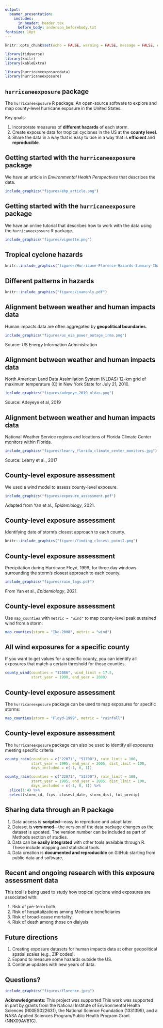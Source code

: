 ```yaml
---
output:
  beamer_presentation:
    includes:
      in_header: header.tex
      before_body: anderson_beforebody.txt
fontsize: 10pt
---
```


```r
knitr::opts_chunk$set(echo = FALSE, warning = FALSE, message = FALSE, error = TRUE)

library(tidyverse)
library(knitr)
library(kableExtra)

library(hurricaneexposuredata)
library(hurricaneexposure)
```


## `hurricaneexposure` package

The `hurricaneexposure` R package: An open-source software to explore and map county-level hurricane exposure in the United States.

Key goals: 

1. Incorporate measures of **different hazards** of each storm.
2. Create exposure data for tropical cyclones in the US at the 
**county level**.
3. Share the data in a way that is easy to use in a way that 
is **efficient** and **reproducible**.

## Getting started with the `hurricaneexposure` package

We have an article in *Environmental Health Perspectives* that describes 
the data.

```r
include_graphics("figures/ehp_article.png")
```

\url{https://ehp.niehs.nih.gov/doi/pdf/10.1289/EHP6976}

## Getting started with the `hurricaneexposure` package

We have an online tutorial that describes how to work with the data using 
the `hurricaneexposure` R package.

```r
include_graphics("figures/vignette.png")
```

\url{https://cran.r-project.org/web/packages/hurricaneexposure/vignettes/hurricaneexposure.html}

## Tropical cyclone hazards

```r
knitr::include_graphics("figures/Hurricane-Florence-Hazards-Summary-Chart-9-11-18.png")
```


## Different patterns in hazards

```r
knitr::include_graphics("figures/ivanonly.pdf")
```

## Alignment between weather and human impacts data 

Human impacts data are often aggregated by **geopolitical boundaries**.

```r
include_graphics("figures/us_eia_power_outage_irma.png")
```

\footnotesize
Source: US Energy Information Administration

## Alignment between weather and human impacts data 

<!-- spatial misalignment, change of support, modifiable areal unit problem -->

North American Land Data Assimilation System (NLDAS) 12-km grid of
maximum temperature (C) in New York State for July 21, 2010.

```r
include_graphics("figures/adeyeye_2019_nldas.png")
```

\footnotesize Source: Adeyeye et al, 2019

## Alignment between weather and human impacts data 

National Weather Service regions and locations of Florida Climate Center monitors within Florida.

```r
include_graphics("figures/learry_florida_climate_center_monitors.jpg")
```

\footnotesize
Source: Learry et al., 2017

## County-level exposure assessment

We used a wind model to assess county-level exposure.

```r
include_graphics("figures/exposure_assessment.pdf")
```

Adapted from Yan et al., *Epidemiology*, 2021.

## County-level exposure assessment

Identifying date of storm's closest approach to each county.

```r
knitr::include_graphics("figures/finding_closest_point2.png")
```

## County-level exposure assessment

Precipitation during Hurricane Floyd, 1999, for three day windows surrounding 
the storm's closest approach to each county. 

```r
include_graphics("figures/rain_lags.pdf")
```

\footnotesize From Yan et al., *Epidemiology*, 2021.

## County-level exposure assessment

Use `map_counties` with `metric = "wind"` to map county-level peak sustained
wind from a storm:

```r
map_counties(storm = "Ike-2008", metric = "wind")
```

## All wind exposures for a specific county 

If you want to get values for a specific county, you can identify all 
exposures that match a certain threshold for those counties.

\footnotesize

```r
county_wind(counties = "12086", wind_limit = 17.5,
            start_year = 1990, end_year = 2000)
```

## County-level exposure assessment

The `hurricaneexposure` package can be used to map exposures for specific storms:

```r
map_counties(storm = "Floyd-1999", metric = "rainfall")
```

## County-level exposure assessment

The `hurricaneexposure` package can also be used to identify all exposures 
meeting specific criteria:

\bigskip

\small

```r
county_rain(counties = c("22071", "51700"), rain_limit = 100, 
            start_year = 1995, end_year = 2005, dist_limit = 100,
            days_included = c(-1, 0, 1))
```

```r
county_rain(counties = c("22071", "51700"), rain_limit = 100, 
            start_year = 1995, end_year = 2005, dist_limit = 100,
            days_included = c(-1, 0, 1)) %>%
  slice(1:4) %>%
  select(storm_id, fips, closest_date, storm_dist, tot_precip)
```

## Sharing data through an R package

1. Data access is **scripted**---easy to reproduce and adapt later.
2. Dataset is **versioned**---the version of the data package changes
as the dataset is updated. The version number can be included as part
of Methods section of studies.
3. Data can be **easily integrated** with other tools available through R.
These include mapping and statistical tools.
4. Data creation is **documented and reproducible** on GitHub
starting from public data and software.

## Recent and ongoing research with this exposure assessment data

This tool is being used to study how tropical cyclone wind exposures are associated with:

1. Risk of pre-term birth
2. Risk of hospitalizations among Medicare beneficiaries
3. Risk of broad-cause mortality
4. Risk of death among those on dialysis 

## Future directions

1. Creating exposure datasets for human impacts data at other geopolitical
spatial scales (e.g., ZIP codes).
2. Expand to measure some hazards outside the US. 
3. Continue updates with new years of data.

## Questions?

<!-- Today, NWS launches weather balloons twice daily from 92 stations across the U.S. to observe the upper atmosphere and provide valuable data for weather forecasting. -->

<!-- Across the entire planet twice a day at midnight and noon Zulu time ( Greenwich, England), weather balloons with radiosondes attached under them are launched to sample the global atmosphere. -->

```r
include_graphics("figures/florence.jpeg")
```

\small

**Acknowledgments:** This project was supported This work was supported in part by grants from the National Institute of Environmental Health Sciences (R00ES022631), the National Science Foundation (1331399), and a NASA Applied Sciences Program/Public Health Program Grant (NNX09AV81G).
